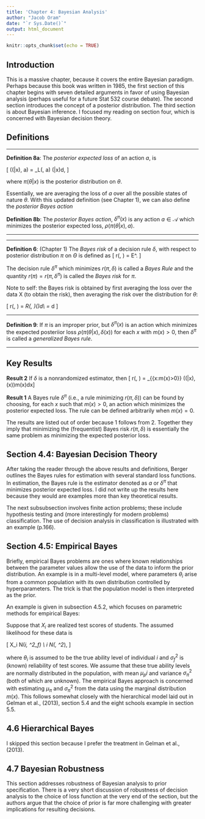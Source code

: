 ```yaml
---
title: 'Chapter 4: Bayesian Analysis'
author: "Jacob Oram"
date: "`r Sys.Date()`"
output: html_document
---
```


```r
knitr::opts_chunk$set(echo = TRUE)
```

## Introduction 

This is a massive chapter, because it covers the entire Bayesian paradigm. Perhaps because this book was written in 1985, the first section of this chapter begins with seven detailed arguments in favor of using Bayesian analysis (perhaps useful for a future Stat 532 course debate). The second section introduces the concept of a posterior distribution. The third section is about Bayesian inference. I focused my reading on section four, which is concerned with Bayesian decision theory. 

## Definitions 

<hr>

__Definition 8a__: The *posterior expected loss* of an action $a$, is 

\[
\rho(\pi(\theta|x), a) = \int_\Theta L(\theta, a) \pi(\theta|x)d\theta,
\]

where $\pi(\theta|x)$ is the posterior distribution on $\theta.$ 


Essentially, we are averaging the loss of $a$ over all the possible states of nature $\theta.$ With this updated definition (see Chapter 1), we can also define the *posterior Bayes action* 

__Definition 8b__: The *posterior Bayes action*, $\delta^\pi(x)$ is any action $a \in \mathscr{A}$ which minimizes the posterior expected loss, $\rho(\pi(\theta|x),a).$ 
<hr>



<hr>
__Definition 6__: (Chapter 1) The *Bayes risk* of a decision rule $\delta,$ with respect to posterior distribution $\pi$ on $\Theta$ is defined as 
\[
r(\pi, \delta) = E^\pi[R(\theta, \delta)].
\]

The decision rule $\delta^\pi$ which minimizes $r(\pi, \delta)$ is called a *Bayes Rule* and the quantity $r(\pi) = r(\pi, \delta^\pi)$ is called the *Bayes risk* for $\pi$.



Note to self: the Bayes risk is obtained by first averaging the loss over the data X (to obtain the risk), then averaging the risk over the distribution for $\theta:$ 

\[
r(\pi, \delta) = \int_\Theta R(\theta, \delta)\pi(\theta)d\theta \\
= \int_\Theta \left[ \int_\mathscr{X} L(\theta, \delta(x)) f(x|\theta)dx \right] d\theta
\]

<hr>
__Definition 9__: If $\pi$ is an improper prior, but $\delta^\pi(x)$ is an action which minimizes the expected posteriior loss $\rho(\pi(\theta|x), \delta(x))$ for each $x$ with $m(x)>0$, then $\delta^\pi$ is called a *generalized Bayes rule*. 
<hr>

## Key Results 

__Result 2__
If $\delta$ is a nonrandomized estimator, then 
\[ r(\pi, \delta) = \int_{\{x:m(x)>0\}} \rho(\pi(\theta|x),\delta(x))m(x)dx\]

__Result 1__
A Bayes rule $\delta^\pi$ (i.e., a rule minimizing $r(\pi, \delta))$ can be found by choosing, for each $x$ such that $m(x) > 0$, an action which minimizes the posterior expected loss. The rule can be defined arbitrarily when $m(x) = 0$.

The results are listed out of order because 1 follows from 2. Together they imply that minimizing the (frequentist) Bayes risk $r(\pi, \delta)$ is essentially the same problem as minimizing the expected posterior loss. 

## Section 4.4: Bayesian Decision Theory 


After taking the reader through the above results and definitions, Berger outlines the Bayes rules for estimation with several standard loss functions. 
In estimation, the Bayes rule is the estimator denoted as $a$ or $\delta^\pi$ that minimizes posterior expected loss. 
I did not write up the results here because they would are examples more than key theoretical results. 

The next subsubsection involves finite action problems; these include hypothesis testing and (more interestingly for modern problems) classification. 
The use of decision analysis in classification is illustrated with an example (p.166). 

## Section 4.5: Empirical Bayes 

Briefly, empirical Bayes problems are ones where known relationships between the parameter values allow the use of the data to inform the prior distribution. 
An example is in a multi-level model, where parameters $\theta_i$ arise from a common population with its own distribution controlled by hyperparameters. 
The trick is that the population model is then interpreted as the prior. 

An example is given in subsection 4.5.2, which focuses on parametric methods for empirical Bayes: 

Suppose that $X_i$ are realized test scores of students. The assumed likelihood for these data is

\[
X_i \sim N(\theta_i, \sigma^2_f) \\
\theta_i \sim N(\mu_\pi, \sigma^2_\pi),
\]

where $\theta_i$ is assumed to be the true ability level of individual $i$ and $\sigma_f^2$ is (known) reliability of test scores. 
We assume that these true ability levels are normally distributed in the population, with mean $\mu_pi$ and variance $\sigma^2_\pi$ (both of which are unknown). 
The empirical Bayes approach is concerned with estimating $\mu_\pi$ and $\sigma^2_\pi$ from the data using the marginal distribution $m(x)$. 
This follows somewhat closely with the hierarchical model laid out in Gelman et al., (2013), section 5.4 and the eight schools example in section 5.5. 

## 4.6 Hierarchical Bayes 

I skipped this section because I prefer the treatment in Gelman et al., (2013). 

## 4.7 Bayesian Robustness 

This section addresses robustness of Bayesian analysis to prior specification. 
There is a very short discussion of robustness of decision analysis to the choice of loss function at the very end of the section, but the authors argue that the choice of prior is far more challenging with greater implications for resulting decisions. 


